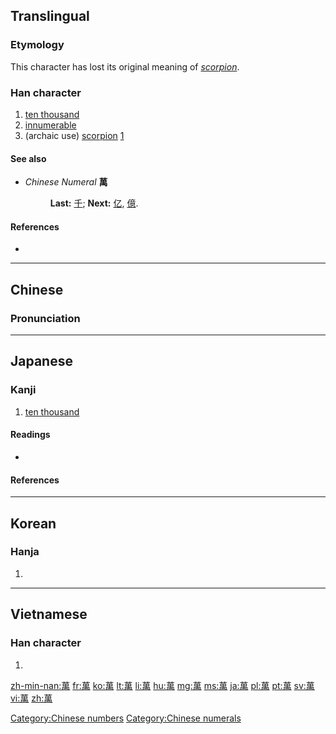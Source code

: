 {{also|万}}<!-- may be replaced by zh-forms -->
==Translingual==

===Etymology===
This character has lost its original meaning of ''[[scorpion]]''.

===Han character===
{{Han char|rn=140|rad=艸|as=09|sn=13|four=4442<sub>7</sub>|canj=廿田中月 (TWLB)|ids=⿱[[艹]][[禺]]}}

# [[ten thousand]]
# [[innumerable]]
# (archaic use) [[scorpion]] [http://en.wikipedia.org/wiki/Chinese_character#Rebus]

====See also====
* ''Chinese Numeral'' '''萬'''
*: '''Last:''' [[千]]; '''Next:''' [[亿]], [[億]].

====References====
* {{Han ref|kx=1042.330|dkj=31339|dj=1501.060|hdz=53247.080|uh=842C|ud=33836|bh=B855|bd=47189}}

[[Category:Chinese numbers]]
[[Category:Chinese numerals]]

----

==Chinese==
{{zh-hanzi-box|[[万]]|萬}}

===Pronunciation===
{{zh-pron
|m=wàn
|c=maan6, mak6
|mn=
|mc=y
|oc=y
|cat=a,num
}}

----

==Japanese==
{{ja-forms|[[万]]|[[万]]|[[萬]]}}

===Kanji===
{{ja-kanji|grade=n|rs=艸09}}

# [[ten thousand]]

====Readings====
* {{ja-readings|on=[[まん]] (''man''), [[ばん]] (''ban'')|kun=[[よろず]] (yorozu)|nanori=[[かず]] (''kazu''), [[ま]] (''ma''), [[ゆる]] (''yuru''), [[よし]] (''yoshi'')}}

====References====
{{ja-kref
|jis= 685F 
|ku= 7263 
|shift= E4DD
|euc= E8DF
|freq= 2125
|nelson= 3984 
|newnelson= 5103 
|halpern= 2497 
|kld= ''not listed''
|heisig= 2969 
|tuttle= 0a3.8
}}

----

==Korean==

===Hanja===
{{ko-hanja|hangeul=만|rv=man|mr=man|y=man|eumhun=만|ehrv=man|ehmr=man|ehy=man}}

# {{defn|lang=ko|sort=艸09}}

----

==Vietnamese==

===Han character===
{{vi-hantu|[[vạn]], [[vàn]], [[mại]], [[muôn]]|rs=艸09}}

# {{defn|lang=vi|sort=艸09}}

[[zh-min-nan:萬]]
[[fr:萬]]
[[ko:萬]]
[[lt:萬]]
[[li:萬]]
[[hu:萬]]
[[mg:萬]]
[[ms:萬]]
[[ja:萬]]
[[pl:萬]]
[[pt:萬]]
[[sv:萬]]
[[vi:萬]]
[[zh:萬]]
